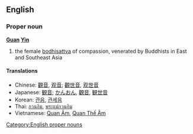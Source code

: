 ==English==
===Proper noun===
{{wikipedia|Guan Yin}}
'''[[Guan]] [[Yin]]'''
#the female [[bodhisattva]] of compassion, venerated by Buddhists in East and Southeast Asia
====Translations====
*Chinese: [[觀音]], [[观音]]; [[觀世音]], [[观世音]]
*Japanese: [[観音]]; [[かんおん]], [[觀音]], [[観世音]]
*Korean: [[관음]], [[관세음]]
*Thai: [[กวนอิม]], [[พระแม่กวนอิม]]
*Vietnamese: [[Quan Âm]], [[Quan Thế Âm]]

[[Category:English proper nouns]]